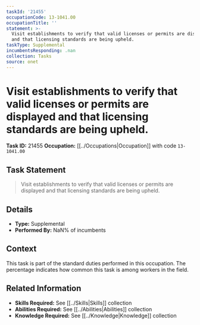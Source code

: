 ```yaml
---
taskId: '21455'
occupationCode: 13-1041.00
occupationTitle: ''
statement: >-
  Visit establishments to verify that valid licenses or permits are displayed
  and that licensing standards are being upheld.
taskType: Supplemental
incumbentsResponding: .nan
collection: Tasks
source: onet
---
```

# Visit establishments to verify that valid licenses or permits are displayed and that licensing standards are being upheld.

**Task ID:** 21455
**Occupation:** [[../Occupations|Occupation]] with code `13-1041.00`

## Task Statement

> Visit establishments to verify that valid licenses or permits are displayed and that licensing standards are being upheld.

## Details

- **Type:** Supplemental
- **Performed By:** NaN% of incumbents

## Context

This task is part of the standard duties performed in this occupation. The percentage indicates how common this task is among workers in the field.

## Related Information

- **Skills Required:** See [[../Skills|Skills]] collection
- **Abilities Required:** See [[../Abilities|Abilities]] collection
- **Knowledge Required:** See [[../Knowledge|Knowledge]] collection
